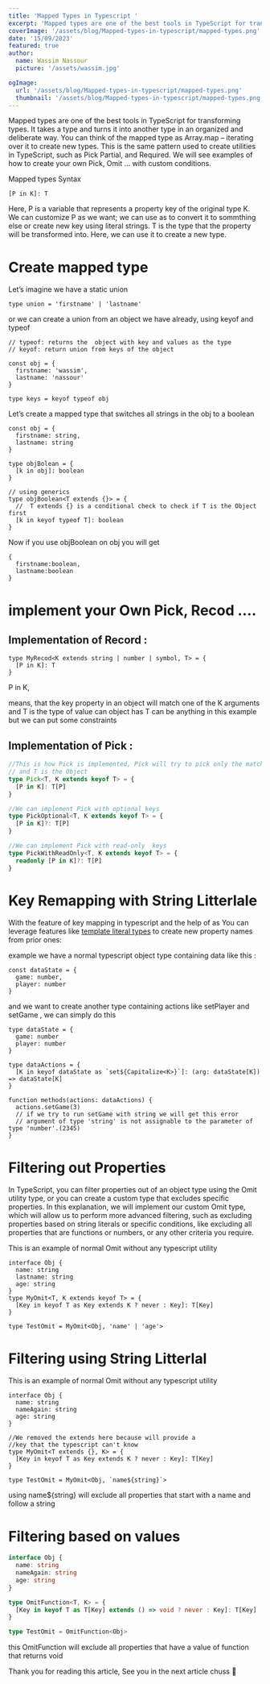 ```yaml
---
title: 'Mapped Types in Typescript '
excerpt: 'Mapped types are one of the best tools in TypeScript for transforming types. It takes a type and turns it into another type in an organized and deliberate way. You can think of the mapped type as Array.map – iterating over it to create new types.'
coverImage: '/assets/blog/Mapped-types-in-typescript/mapped-types.png'
date: '15/09/2023'
featured: true
author:
  name: Wassim Nassour
  picture: '/assets/wassim.jpg'

ogImage:
  url: '/assets/blog/Mapped-types-in-typescript/mapped-types.png'
  thumbnail: '/assets/blog/Mapped-types-in-typescript/mapped-types.png'
---
```


Mapped types are one of the best tools in TypeScript for transforming types. It takes a type and turns it into another type in an organized and deliberate way. You can think of the mapped type as Array.map – iterating over it to create new types. This is the same pattern used to create utilities in TypeScript, such as Pick Partial, and Required. We will see examples of how to create your own Pick, Omit … with custom conditions.

Mapped types Syntax

```tsx
[P in K]: T
```

Here, <Tag>P</Tag> is a variable that represents a property key of the original type <Tag>K</Tag>. We can customize <Tag>P</Tag> as we want; we can use <Tag>as</Tag> to convert it to sommthing else or create new key using literal strings. <Tag>T</Tag> is the type that the property will be transformed into. Here, we can use it to create a new type.

# Create mapped type

Let’s imagine we have a static union

```tsx
type union = 'firstname' | 'lastname'
```

or we can create a union from an object we have already, using keyof and typeof

```tsx
// typeof: returns the  object with key and values as the type
// keyof: return union from keys of the object

const obj = {
  firstname: 'wassim',
  lastname: 'nassour'
}

type keys = keyof typeof obj
```

Let’s create a mapped type that switches all strings in the obj to a boolean

```tsx
const obj = {
  firstname: string,
  lastname: string
}

type objBolean = {
  [k in obj]: boolean
}

// using generics
type objBoolean<T extends {}> = {
  //  T extends {} is a conditional check to check if T is the Object first
  [k in keyof typeof T]: boolean
}
```

Now if you use objBoolean on obj you will get

```tsx
{
  firstname:boolean,
  lastname:boolean
}
```

# implement your Own Pick, Recod ….

## Implementation of Record :

```tsx
type MyRecod<K extends string | number | symbol, T> = {
  [P in K]: T
}
```

<Tag>P in K</Tag>, <P className="inline text-white">means, that the key property in an object will match one of the K arguments and T is the type of value can object has T can be anything in this example but we can put some constraints</P>

## Implementation of Pick :

```typescript
//This is how Pick is implemented, Pick will try to pick only the matched keys with K
// and T is the Object
type Pick<T, K extends keyof T> = {
  [P in K]: T[P]
}

//We can implement Pick with optional keys
type PickOptional<T, K extends keyof T> = {
  [P in K]?: T[P]
}

//We can implement Pick with read-only  keys
type PickWithReadOnly<T, K extends keyof T> = {
  readonly [P in K]?: T[P]
}
```

# Key Remapping with String Litterlale

With the feature of key mapping in typescript and the help of <Tag>as</Tag> You can leverage features like [template literal types](https://www.typescriptlang.org/docs/handbook/2/template-literal-types.html) to create new property names from prior ones:

example we have a normal typescript object type containing data like this :

```tsx
const dataState = {
  game: number,
  player: number
}
```

and we want to create another type containing actions like setPlayer and setGame , we can simply do this

```tsx
type dataState = {
  game: number
  player: number
}

type dataActions = {
  [K in keyof dataState as `set${Capitalize<K>}`]: (arg: dataState[K]) => dataState[K]
}

function methods(actions: dataActions) {
  actions.setGame(3)
  // if we try to run setGame with string we will get this error
  // argument of type 'string' is not assignable to the parameter of type 'number'.(2345)
}
```

# Filtering out Properties

In TypeScript, you can filter properties out of an object type using the Omit utility type, or you can create a custom type that excludes specific properties. In this explanation, we will implement our custom Omit type, which will allow us to perform more advanced filtering, such as excluding properties based on string literals or specific conditions, like excluding all properties that are functions or numbers, or any other criteria you require.

This is an example of normal Omit without any typescript utility

```tsx
interface Obj {
  name: string
  lastname: string
  age: string
}
type MyOmit<T, K extends keyof T> = {
  [Key in keyof T as Key extends K ? never : Key]: T[Key]
}

type TestOmit = MyOmit<Obj, 'name' | 'age'>
```

# Filtering using String Litterlal

This is an example of normal Omit without any typescript utility

```tsx
interface Obj {
  name: string
  nameAgain: string
  age: string
}

//We removed the extends here because will provide a
//key that the typescript can't know
type MyOmit<T extends {}, K> = {
  [Key in keyof T as Key extends K ? never : Key]: T[Key]
}

type TestOmit = MyOmit<Obj, `name${string}`>
```

using <Tag>name${string}</Tag> will exclude all properties that start with a name and follow a string

# Filtering based on values

```typescript
interface Obj {
  name: string
  nameAgain: string
  age: string
}

type OmitFunction<T, K> = {
  [Key in keyof T as T[Key] extends () => void ? never : Key]: T[Key]
}

type TestOmit = OmitFunction<Obj>
```

this OmitFunction will exclude all properties that have a value of function that returns void

Thank you for reading this article, See you in the next article chuss 👋
